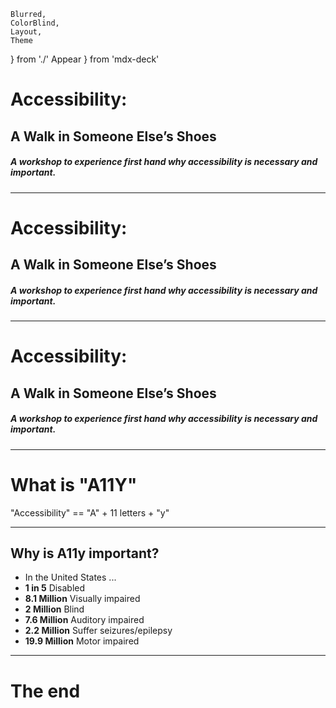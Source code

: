     Blurred,
    ColorBlind,
    Layout,
    Theme
} from './'
    Appear
} from 'mdx-deck'



# Accessibility:
## A Walk in Someone Else’s Shoes

##### A workshop to experience first hand why accessibility is necessary and important.

---


# Accessibility:
## A Walk in Someone Else’s Shoes

##### A workshop to experience first hand why accessibility is necessary and important.

---


# Accessibility:
## A Walk in Someone Else’s Shoes

##### A workshop to experience first hand why accessibility is necessary and important.

---

# What is "A11Y"

"Accessibility" == "A" + 11 letters + "y"

---

## Why is A11y important?

<ul style={{ listStyle: 'none' }}>
    <Appear>
        <li>In the United States ...</li>
        <li><strong>1 in 5</strong> Disabled</li>
        <li><strong>8.1 Million</strong> Visually impaired</li>
        <li><strong>2 Million</strong> Blind</li>
        <li><strong>7.6 Million</strong> Auditory impaired</li>
        <li><strong>2.2 Million</strong> Suffer seizures/epilepsy</li>
        <li><strong>19.9 Million</strong> Motor impaired</li>
    </Appear>
</ul>        

---

# The end